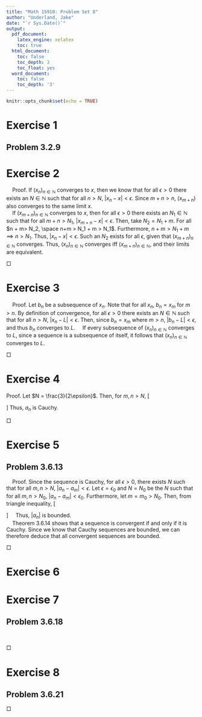 ```yaml
---
title: "Math 15910: Problem Set 8"
author: "Underland, Jake"
date: "`r Sys.Date()`"
output:
  pdf_document: 
    latex_engine: xelatex
    toc: true
  html_document:
    toc: false
    toc_depth: 3
    toc_float: yes
  word_document:
    toc: false
    toc_depth: '3'
---
```

</style>

<style type="text/css">

body, td {
   font-size: 14px;
}

</style>

```r
knitr::opts_chunk$set(echo = TRUE)
```
# Exercise 1  
## Problem 3.2.9  
\textit{Suppose $\lim _{n \to \infty} x_n = x $ and $\lim _{n \to \infty} y_n = y $}
\begin{enumerate}
\item \textit{Show that $\lim _{n \to \infty} (x_n + y_n) = x + y$}  
  
Proof. From the supposition, we know that for all $\epsilon >0$ there exists an $N \in \mathbb{N}$ such that for all $n>N$,
\[\begin{aligned}|x_n - x| &< \epsilon  \\ |y_n - y| &< \epsilon\end{aligned}\]
Let $\epsilon = \frac{\epsilon'}{2}$. Then, 
\[\begin{aligned}|x_n - x| &< \frac{\epsilon'}{2} \\ |y_n - y| &< \frac{\epsilon'}{2}\end{aligned}\] 
From triangle inequality, 
\[\begin{aligned}|x_n + y_n - x - y| \leq |x_n - x| + |y_n - y| &< \frac{\epsilon'}{2}+ \frac{\epsilon'}{2} \\ |x_n + y_n - (x + y)|&< \epsilon' \end{aligned}\]
This holds for all $\epsilon' > 0$. Thus, $x + y$ is the limit. 

\hfill $\Box$  
 
\item \textit{Show that if for all $n \in \mathbb{N} y_n ̸\neq 0$ and $y \neq 0$, then $\lim_{n\to \infty}(\frac{1}{y_n}) = \frac{1}{y}$.}  
  
Proof. Since $\lim _{n \to \infty} y_n = y$, it is obvious that $\lim _{n \to \infty} |y_n| = |y|$. Then, for all $\epsilon > 0$, there exists an $N$ such that for all $n > N$, $|y_n|$ becomes arbitrarily close to $|y|$. Thus, we can say with certainty that there exists $N_1$ such that for all $n>N_1$, $|y_n| > \frac{|y|}{2}$. This implies $\frac{1}{|y_n|} < \frac{2}{|y|}$.  
Further, let $\epsilon = \epsilon' \frac{|y|^2}{2}$. Then, there also exists $N_2$ such that for all $n > N_2$, $|y_n - y| < \epsilon$.  
Now, let us set $N=\max \{ N_1, N_2\}$. Then, 
\[\begin{aligned}&|\frac{1}{y_n} - \frac{1}{y}| 
\\ = &|\frac{y - y_n}{y_n y}| 
\\ = &\frac{|y_n - y|}{|y_n||y|} 
\\ < &\epsilon' \frac{|y|^2}{2} \cdot \frac{2}{|y|} \cdot \frac{1}{|y|}
\\ = &\epsilon'
\end{aligned}\]
Therefore, for all $\epsilon'>0$, there exists $N \in \mathbb{N}$ such that for all $n > N$, $|\frac{1}{y_n} - \frac{1}{y}| < \epsilon'$. Thus,  $\lim_{n\to \infty}(\frac{1}{y_n}) = \frac{1}{y}$.

\hfill $\Box$ 
\end{enumerate}


# Exercise 2
\textit{Let $m \in \mathbb{N}$. Prove that $(x_n)_{n \in \mathbb{N}}$ converges iff $(x_{m+n})_{n \in \mathbb{N}}$ converges. Moreover, show that $\lim_{n\to\infty} x_n = \lim_{n\to\infty} x_{m+n}$}  
  
    Proof. If $(x_n)_{n \in \mathbb{N}}$ converges to $x$, then we know that for all $\epsilon >0$ there exists an $N \in \mathbb{N}$ such that for all $n>N$, $|x_n - x|<\epsilon$. Since $m + n > n$, $(x_{m+n})$ also converges to the same limit $x$.   
    If $(x_{m+n})_{n \in \mathbb{N}}$ converges to $x$, then for all $\epsilon >0$ there exists an $N_1 \in \mathbb{N}$ such that for all $m + n>N_1$, $|x_{m+n} - x|<\epsilon$. Then, take $N_2 = N_1 + m$. For all $n + m> N_2, \space n+m > N_1 + m > N_1$. Furthermore, $n+m > N_1 + m \implies n > N_1$. Thus, $|x_{n} - x|<\epsilon$. Such an $N_2$ exists for all $\epsilon$, given that $(x_{m+n})_{n \in \mathbb{N}}$ converges. Thus, $(x_n)_{n \in \mathbb{N}}$ converges iff $(x_{m+n})_{n \in \mathbb{N}}$, and their limits are equivalent. 

\hfill $\Box$

# Exercise 3  
\textit{Show that $(x_n)_{n\in \mathbb{N}}$ converges to $L$ if and only if every subsequence of $(x_n)_{n\in \mathbb{N}}$ converges to $L$}

    Proof. Let $b_n$ be a subsequence of $x_n$. Note that for all $x_n$, $b_n = x_m \text{ for } m > n$. By definition of convergence, for all $\epsilon >0$ there exists an $N \in \mathbb{N}$ such that for all $n>N$, $|x_n - L|<\epsilon$. Then, since $b_n = x_m \text{ where } m > n$, $|b_n - L|<\epsilon$, and thus $b_n$ converges to $L$. 
    If every subsequence of $(x_n)_{n\in \mathbb{N}}$ converges to $L$, since a sequence is a subsequence of itself, it follows that $(x_n)_{n\in \mathbb{N}}$ converges to $L$. 

\hfill $\Box$  

# Exercise 4  
\textit{Prove directly from the definition that $a_n=\frac{n + 2}{2n + 1}$ is Cauchy.}  

Proof. Let $N = \frac{3}{2\epsilon}$. Then, for $m, n > N$, 
\[\begin{aligned}|\frac{n+2}{2n+1} - \frac{m+2}{2m+1}| &= |\frac{3m - 3n}{(2n+1)(2m+1)}| 
\\ &=|\frac{3n - 3m}{(2n+1)(2m+1)}| \\
&\leq |\frac{3n}{(2n+1)(2m+1)}| + |\frac{3m}{(2n+1)(2m+1)}| \\
&\leq |\frac{3n}{(2n2m)}| + |\frac{3m}{(2n2m)}| \\
&= |\frac{3}{4m}| + |\frac{3}{4n}| \\
&< |\frac{\epsilon}{2}| + |\frac{\epsilon}{2}| \\
&= \epsilon
\end{aligned}\] 
Thus, $a_n$ is Cauchy. 
  
\hfill $\Box$

# Exercise 5  
## Problem 3.6.13  
\textit{Prove that every Cauchy sequence in $\mathbb{R}$ is bounded.}  
  
    Proof. Since the sequence is Cauchy, for all $\epsilon > 0$, there exists $N$ such that for all $m, n > N$, $|a_n - a_m| < \epsilon$. Let $\epsilon = \epsilon_0$ and $N = N_0$ be the $N$ such that for all $m, n > N_0$, $|a_n - a_m| < \epsilon_0$. Furthermore, let $m=m_0>N_0$. Then, from triangle inequality, 
\[\begin{aligned}|a_n -a_{m_0}| &<\epsilon_0 \\
\implies |a_n -a_{m_0}| + |a_{m_0}| &<\epsilon_0 + |a_{m_0}| \\
\text{From triangle inequality,} \\
|a_n| = |a_n - a_{m_0} + a_{m_0}| &\leq |a_n -a_{m_0}| + |a_{m_0}|<\epsilon_0 + |a_{m_0}|\\
\implies |a_n|&<\epsilon_0 + |a_{m_0}|
\end{aligned}\]
    Thus, $|a_n|$ is bounded.  
    Theorem 3.6.14 shows that a sequence is convergent if and only if it is Cauchy. Since we know that Cauchy sequences are bounded, we can therefore deduce that all convergent sequences are bounded. 

\hfill $\Box$  


# Exercise 6  
\textit{Let $(a_n)_{n \in \mathbb{N}}$ be a sequence of strictly positive real numbers and suppose that $(a_n)\to a$}
\begin{enumerate}
\item \textit{Show that $a \geq 0$.}  
Proof. Suppose $a < 0$. Note that $a_n > 0$ for all $n$. Then, since $a$ is the limit of $a_n$, for all $\epsilon > 0$, there exists $N$ such that for all $n > N$, $|a_n - a| < \epsilon$. Let $\epsilon = \frac{|a|}{2} > 0$. Since $a < 0$ and $a_n > 0$,
\[\begin{aligned}|a_n - a| = a_n - a &< \epsilon = -\frac{a}{2} \\
\implies a_n &< -\frac{a}{2} + a = \frac{a}{2}\end{aligned}\]
But $\frac{a}{2} < 0$, and $a_n > 0$, which is a contradiction. Thus, $a \geq 0$.  
  
\hfill $\Box$  
\item \textit{Show that $(\sqrt {a_n}) \to \sqrt{a}$}.  
Proof. Let $\epsilon = \frac{\epsilon'}{\sqrt a}$. Then, there exists $N \in \mathbb{N}$ such that for all $n > N$, the below holds.  
\[\begin{aligned} 
|\sqrt{a_n} - \sqrt a|
&= \frac{|\sqrt{a_n} - \sqrt a| \cdot |\sqrt{a_n} + \sqrt a|}{|\sqrt{a_n} + \sqrt a|} \\
&= \frac{|a_n - a|}{\sqrt{a_n} + \sqrt a} \\
&<\frac{|a_n - a|}{\sqrt a} \\
&< \frac{\epsilon}{\sqrt a} = \epsilon'
\end{aligned}\]
Thus, the limit of $\sqrt {a_n}$ is $\sqrt{a}$. 

\hfill $\Box$ 
\end{enumerate}
  
# Exercise 7  
## Problem 3.6.18  
\textit{Find the accumulation points of the following sets in $\mathbb{R}$}  
\begin{enumerate}

\item $S = (0,1)$;  
  
Since the interval $(0,1)$ is continuous within its end points, it is clear that for any $x \in (0, 1)$, for all $\epsilon > 0$, $(x - \epsilon, x + \epsilon) \cap (0, 1) \backslash \{x\} \neq \emptyset$. Now, take $0$ and $1$. If $x = 0$, then there exists $x + \epsilon_0 \in (x - \epsilon, x + \epsilon)$ such that $x + \epsilon_0 \in (0, 1)$ where $\epsilon_0 < \epsilon, \epsilon_0 < 1$. Further, if $x = 1$, then there exists $x - \epsilon_0 \in (x - \epsilon, x + \epsilon)$ such that $x - \epsilon_0 \in (0, 1)$ where $\epsilon_0 < \epsilon, \epsilon_0 < 1$. Thus, $1$ and $0$ are included, and the accumulation points of $(0,1)$ are $[0, 1]$. 

\item \textit{$S = \{(-1)^n + \frac{1}{n}\}$};  
  
Let us observe the cases when $n$ is even and odd. When $n$ is even, we will denote this $n = 2m$ for $m \in \mathbb{N}$. Then, $(-1)^n + \frac{1}{n}$ gets arbitrarily close to $1$, since the greater $m$ is, the smaller $\frac{1}{n}$ gets, where $(-1)^n$ always equals $1$. In other words, for every $\epsilon > 0$, there exists $m \in \mathbb{N}$ such that $2m >  \frac{1}{\epsilon}$, or $\frac{1}{2m} < \epsilon$. Thus, $(1 - \epsilon, 1 + \epsilon) \cap S \backslash \{1\} \neq \emptyset$. So, $1$ is an accumulation point. Further, suppose $n$ is odd, and $n = 2m + 1$ for $m \in \mathbb{N}$. Then, $(-1)^n = -1$, and there exists $m \in \mathbb{N}$ such that $2m >  \frac{1}{\epsilon}$, or $\frac{1}{2m} < \epsilon$. Thus, $(-1 - \epsilon, -1 + \epsilon) \cap S \backslash \{-1\} \neq \emptyset$. So, $-1$ is an accumulation point.For any other $x \in \mathbb{R}$, let $s$ denote the closes number of the form $(-1)^n + \frac{1}{n}$. Then, for any $\epsilon < |x - s|$, there exists no number that can be represented as $(-1)^n + \frac{1}{n}$ within $(x - \epsilon, x + \epsilon)$, or else it would contradict our supposition that $s$ is the closest of such numbers to $x$. Thus, $x$ will not be an accumulation point, and the only accumulation points are $\{-1, 1\}$. 

\item $S = \mathbb{Q}$  ;
  
Take $x \in \mathbb{R}$. Suppose $x > 0$. Then, $x + \epsilon > 0$. Since $x, \epsilon \in \mathbb{R}$,  $\epsilon$ has a decimal expansion, either finite or infinite. Take this decimal expansion until the first nonzero digit in the decimal expansion of $\epsilon$ and denote this $\epsilon_1$. Then, $x < x + \epsilon_1 < x + \epsilon$. Now, take the decimal expansion of $x + \epsilon_1$ until the digit in the place after the place of the first digit of $\epsilon$. Denote this $(x + \epsilon_1)'$. Then, $x < (x + \epsilon_1)' < x + \epsilon$, and $(x + \epsilon_1)'$ is rational. Similarly, we can find that for any $x \leq 0$, $x - \epsilon < (x - \epsilon_1)' < x$. Thus, there exists a rational number in the neighborhood of every $x \in \mathbb{R}$, and the accumulation point of $\mathbb{Q}$ is $\mathbb{R}$. 

\item $S = \mathbb{Z}$;  
  
The integers do not have an accumulation point. Suppose they do. Then, for any $x \in \mathbb{R}$, take $s = \max\{|x - \lfloor{x}\rfloor| , |x - \lceil x \rceil|\}$ and let $\epsilon < s$. Then, for all $(x - \epsilon, x + \epsilon)$, there does not exist any integer. Thus, there is not accumulation point for $\mathbb{Z}$. 

\item \textit{S is the set of rational numbers whose denominators are prime.}  
  
We know that the sequence of primes is infinite and increasing, and therefore the sequence of fractions $\frac{1}{p_i}$, where $p_i$ is a prime, is infinite and decreasing. For every $\epsilon > 0$, there exists $p_i > \epsilon$. Thus, for every $\epsilon = \frac{1}{\epsilon}$, there is a $\frac{1}{p_i} < \epsilon$. Therefore, $(-\epsilon, \epsilon) \cap S \neq \emptyset \implies \{0\}$ is an accumulation point. For any other $x \in \mathbb{R}$, take $p_i$ such that $\frac{1}{p_i} < \epsilon$. Then, there exists at least one $\frac{k}{p_i} \in (x-\epsilon, x +\epsilon), k \in \mathbb{Z}$. Thus, all $x \in \mathbb{R}$ is an accumulation point of $S$.

\end{enumerate}

\hfill $\Box$
  


# Exercise 8
## Problem 3.6.21  

\begin{enumerate}
\item \textit{Find an infinite subset of $\mathbb{R}$ that does not have an accumulation point in $\mathbb{R}$}  
  
$\mathbb{Z}$ is an infinite subset of $\mathbb{R}$ that does not have an accumulation point, as we saw earlier. 
\item \textit{Find a bounded subset of $\mathbb{R}$ that does not have an accumulation point in $\mathbb{R}$}  
  
The set $\{1\}$ is a bounded subset but does not have an accumulation point. This is because for any $x \in \mathbb{R}$, there exists a small enough $\epsilon > 0$ such that $(x - \epsilon, x + \epsilon) \backslash \{x\}$. 
\item \textit{Find a bounded infinite subset of $\mathbb{Q}$ that does not have an accumulation point in $\mathbb{Q}$}  
  
The sequence \[x_n = \lfloor \sqrt 2 \cdot  10 ^{n-1}\rfloor \cdot \frac{1}{10^{n-1}}\]
is bounded above by $\sqrt 2$, below by $1$, and is infinite. Its limit is $\sqrt 2$, as $x_n$ is just the decimal expansion of $\sqrt 2$ until the $n-1$th digit after the decimal. 
\end{enumerate} 
  
\hfill $\Box$














